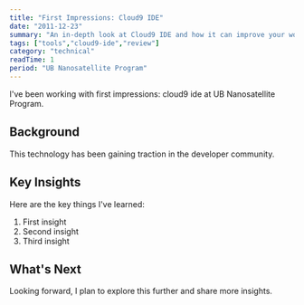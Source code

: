 ```yaml
---
title: "First Impressions: Cloud9 IDE"
date: "2011-12-23"
summary: "An in-depth look at Cloud9 IDE and how it can improve your workflow."
tags: ["tools","cloud9-ide","review"]
category: "technical"
readTime: 1
period: "UB Nanosatellite Program"
---
```


I've been working with first impressions: cloud9 ide at UB Nanosatellite Program.

## Background

This technology has been gaining traction in the developer community.

## Key Insights

Here are the key things I've learned:

1. First insight
2. Second insight
3. Third insight

## What's Next

Looking forward, I plan to explore this further and share more insights.

